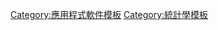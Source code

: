 {{navbox
| name      = 统计分析软件
| title     = 统计分析软件
| bodyclass = hlist
| state     = {{{state<includeonly>|collapsed</includeonly>}}}

| group1 = 公有软件
| list1  =
*[[Dataplot]]
*[[Epi Info]]
*[[CSPro]]
*[[X-12-ARIMA]]

| group2 = [[开源软件]]
| list2  =
*[[ADMB]]
*[[DAP (软件)|DAP]]
*[[gretl]]
*[[Just another Gibbs sampler|JAGS]]
*[[JMulTi]]
*[[GNU Octave]]
*[[OpenBUGS]]
*[[PSPP]]
*[[PyMC3]]
*[[R语言|R]]
*[[SimFiT]]
*[[SOFA Statistics]]
*[[SageMath]]

| group3 = [[免费软件]]
| list3  =
*[[BV4.1 (软件)|BV4.1]]
*[[CumFreq]]
*[[SegReg]]
*[[t-tester]]
*[[XploRe]]
*[[WinBUGS]]

| group4 = [[专有软件]]
| list4  =
  {{Navbox|child
  | group1 = 跨平台
  | list1  =
*[[Data Desk]]
*[[GAUSS (软件)|GAUSS]]
*[[GraphPad InStat]]
*[[GraphPad Prism]]
*[[SPSS|IBM SPSS Statistics]]
*[[SPSS Modeler|IBM SPSS Modeler]]
*[[JMP (统计软件)|JMP]]
*[[Maple]]
*[[MathCad]]
*[[Mathematica]]
*[[MATLAB]]
*[[OxMetrics]]
*[[RATS]]
*[[统计分析系统|SAS]]
*[[Stata]]
*[[SUDAAN]]
*[[S-PLUS]]
*[[World Programming System (WPS)]]

  | group2 = [[Windows平台]]
  | list2  =
*[[BMDP]]
*[[EViews]]
*[[GenStat]]
*[[MedCalc]]
*[[Minitab]]
*[[NCSS (统计软件)|NCSS]]
*[[SHAZAM (计量与统计软件)|SHAZAM]]
*[[SigmaStat]]
*[[STATISTICA]]
*[[StatXact]]
*[[SYSTAT]]
*[[The Unscrambler]]
*[[UNISTAT]]

  | group3 = Excel外掛
  | list3  =
*[[Analyse-it]]
*[[SPC XL]]
*[[Sigmaxl|SigmaXL]]
*[[UNISTAT|UNISTAT for Excel]]
*[[XLfit (软件)|XLfit]]
*[[RExcel]]
  }}

}}<noinclude>
{{documentation}}
[[Category:應用程式軟件模板]]
[[Category:統計學模板]]
</noinclude>